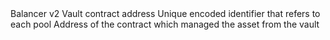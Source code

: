 <ParamField path="contract_address">
Balancer v2 Vault contract address
</ParamField>
<ParamField path="evt_tx_hash">

</ParamField>
<ParamField path="evt_index">

</ParamField>
<ParamField path="evt_block_time">

</ParamField>
<ParamField path="evt_block_number">

</ParamField>
<ParamField path="poolId">
Unique encoded identifier that refers to each pool
</ParamField>
<ParamField path="tokens">

</ParamField>
<ParamField path="assetManager">
Address of the contract which managed the asset from the vault
</ParamField>
